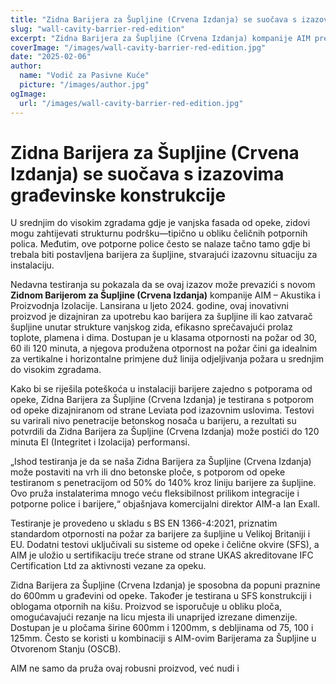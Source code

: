 ```yaml
---
title: "Zidna Barijera za Šupljine (Crvena Izdanja) se suočava s izazovima građevinske konstrukcije"
slug: "wall-cavity-barrier-red-edition"
excerpt: "Zidna Barijera za Šupljine (Crvena Izdanja) kompanije AIM prevazilazi izazove instalacije integracijom s betonskim potporama, dok osigurava robusnu zaštitu od požara."
coverImage: "/images/wall-cavity-barrier-red-edition.jpg"
date: "2025-02-06"
author:
  name: "Vodič za Pasivne Kuće"
  picture: "/images/author.jpg"
ogImage:
  url: "/images/wall-cavity-barrier-red-edition.jpg"
---
```


# Zidna Barijera za Šupljine (Crvena Izdanja) se suočava s izazovima građevinske konstrukcije

U srednjim do visokim zgradama gdje je vanjska fasada od opeke, zidovi mogu zahtijevati strukturnu podršku—tipično u obliku čeličnih potpornih polica. Međutim, ove potporne police često se nalaze tačno tamo gdje bi trebala biti postavljena barijera za šupljine, stvarajući izazovnu situaciju za instalaciju.

Nedavna testiranja su pokazala da se ovaj izazov može prevazići s novom **Zidnom Barijerom za Šupljine (Crvena Izdanja)** kompanije AIM – Akustika i Proizvodnja Izolacije. Lansirana u ljeto 2024. godine, ovaj inovativni proizvod je dizajniran za upotrebu kao barijera za šupljine ili kao zatvarač šupljine unutar strukture vanjskog zida, efikasno sprečavajući prolaz toplote, plamena i dima. Dostupan je u klasama otpornosti na požar od 30, 60 ili 120 minuta, a njegova produžena otpornost na požar čini ga idealnim za vertikalne i horizontalne primjene duž linija odjeljivanja požara u srednjim do visokim zgradama.

Kako bi se riješila poteškoća u instalaciji barijere zajedno s potporama od opeke, Zidna Barijera za Šupljine (Crvena Izdanja) je testirana s potporom od opeke dizajniranom od strane Leviata pod izazovnim uslovima. Testovi su varirali nivo penetracije betonskog nosača u barijeru, a rezultati su potvrdili da Zidna Barijera za Šupljine (Crvena Izdanja) može postići do 120 minuta EI (Integritet i Izolacija) performansi.

„Ishod testiranja je da se naša Zidna Barijera za Šupljine (Crvena Izdanja) može postaviti na vrh ili dno betonske ploče, s potporom od opeke testiranom s penetracijom od 50% do 140% kroz liniju barijere za šupljine. Ovo pruža instalaterima mnogo veću fleksibilnost prilikom integracije i potporne police i barijere,“ objašnjava komercijalni direktor AIM-a Ian Exall.

Testiranje je provedeno u skladu s BS EN 1366-4:2021, priznatim standardom otpornosti na požar za barijere za šupljine u Velikoj Britaniji i EU. Dodatni testovi uključivali su sisteme od opeke i čelične okvire (SFS), a AIM je uložio u sertifikaciju treće strane od strane UKAS akreditovane IFC Certification Ltd za aktivnosti vezane za opeku.

Zidna Barijera za Šupljine (Crvena Izdanja) je sposobna da popuni praznine do 600mm u građevini od opeke. Također je testirana u SFS konstrukciji i oblogama otpornih na kišu. Proizvod se isporučuje u obliku ploča, omogućavajući rezanje na licu mjesta ili unaprijed izrezane dimenzije. Dostupan je u pločama širine 600mm i 1200mm, s debljinama od 75, 100 i 125mm. Često se koristi u kombinaciji s AIM-ovim Barijerama za Šupljine u Otvorenom Stanju (OSCB).

AIM ne samo da pruža ovaj robusni proizvod, već nudi i